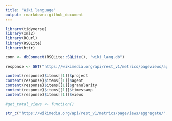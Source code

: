 ```yaml
---
title: "Wiki language"
output: rmarkdown::github_document
---
```



```r
library(tidyverse)
library(xml2)
library(RCurl)
library(RSQLite)
library(httr)

```


```r
conn <- dbConnect(RSQLite::SQLite(), "wiki_lang.db")
```

```r
response <- GET("https://wikimedia.org/api/rest_v1/metrics/pageviews/aggregate/de.wikipedia.org/all-access/user/monthly/20180901/20180930")

```

```r
content(response)$items[[1]]$project
content(response)$items[[1]]$agent
content(response)$items[[1]]$granularity
content(response)$items[[1]]$timestamp
content(response)$items[[1]]$views
```

```r
#get_total_views <- function()
```

```r
str_c("https://wikimedia.org/api/rest_v1/metrics/pageviews/aggregate/","de.wikipedia.org","/all-access/user/monthly/",20180901,"/",20180930)
```



